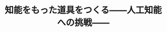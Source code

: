 ﻿---
title: "知能をもった道具をつくる――人工知能への挑戦――"
category: "情報理工学院"
vol: "6"
interviewee: "志村 正道 "
url: ""
tags: []
pdf: "6-4.pdf"
facephoto: ""
career: ""
preface: "コンピューターは元来、非常に複雑な計算を代替させる機会であり、その意味で計算機だった。しかし人間は、コンピューターに判断までも代替させようとしている。これが人工知能である。この研究をなさっている情報工情報理工学院科の志村正道教授を訪ねた。先生のは南３号館の10階という高い場所にある。それと同じぐらい人工知能の研究内容も高いのでは？と不安を抱く我々を暖かく迎え、わかりやすく説明してくださった。"
---

